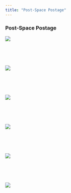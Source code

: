 ```yaml
---
title: "Post-Space Postage"
---
```


### Post-Space Postage

![](prints/post1.jpeg)

<br>

<br>

![](prints/post2.jpeg)

<br>

<br>

![](prints/post3.jpeg)

<br>

<br>

![](prints/post4.jpeg)

<br>

<br>

![](prints/post5.jpeg)

<br>

<br>

![](prints/post6.jpeg)

<br>
